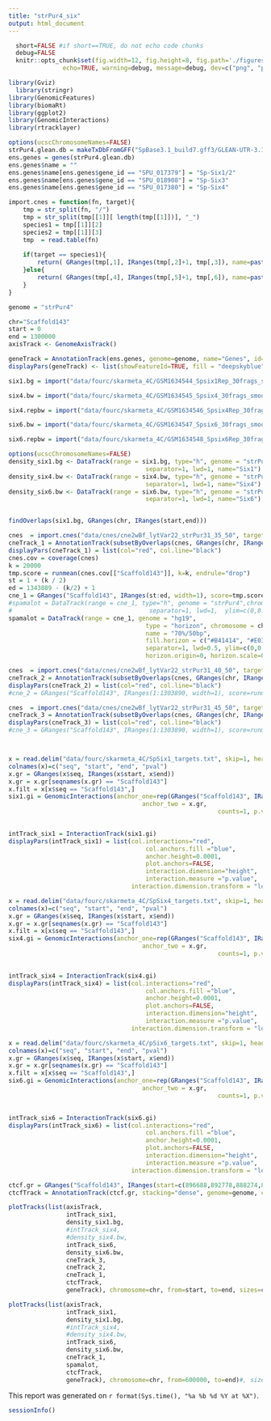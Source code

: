 ```yaml
---
title: "strPur4_six"
output: html_document
---
```


```r
  short=FALSE #if short==TRUE, do not echo code chunks
  debug=FALSE
  knitr::opts_chunk$set(fig.width=12, fig.height=8, fig.path='./figures/', dpi=300,
               echo=TRUE, warning=debug, message=debug, dev=c("png", "pdf"))
```


```r
library(Gviz)
  library(stringr)
library(GenomicFeatures)
library(biomaRt)
library(ggplot2)
library(GenomicInteractions)
library(rtracklayer)

options(ucscChromosomeNames=FALSE)
strPur4.glean.db = makeTxDbFromGFF("SpBase3.1_build7.gff3/GLEAN-UTR-3.1_scaffold143.gff3")
ens.genes = genes(strPur4.glean.db)
ens.genes$name = ""
ens.genes$name[ens.genes$gene_id == "SPU_017379"] = "Sp-Six1/2"
ens.genes$name[ens.genes$gene_id == "SPU_018908"] = "Sp-Six3"
ens.genes$name[ens.genes$gene_id == "SPU_017380"] = "Sp-Six4"

import.cnes = function(fn, target){
    tmp = str_split(fn, "/")
    tmp = str_split(tmp[[1]][ length(tmp[[1]])], "_")
    species1 = tmp[[1]][2]
    species2 = tmp[[1]][3]
    tmp  = read.table(fn)
  
    if(target == species1){
        return( GRanges(tmp[,1], IRanges(tmp[,2]+1, tmp[,3]), name=paste(tmp[,4], paste(tmp[,5]+1, tmp[,6], sep="-"), sep=":"), origin.chr=as.character(tmp[,4])) )
    }else{
        return( GRanges(tmp[,4], IRanges(tmp[,5]+1, tmp[,6]), name=paste(tmp[,1], paste(tmp[,2]+1, tmp[,3], sep="-"), sep=":"), origin.chr=as.character(tmp[,1])) )
    }
}
```

```r
genome = "strPur4"

chr="Scaffold143"
start = 0
end = 1300000
axisTrack <- GenomeAxisTrack()

geneTrack = AnnotationTrack(ens.genes, genome=genome, name="Genes", id=ifelse(ens.genes$name=="", " ", ens.genes$name))
displayPars(geneTrack) <- list(showFeatureId=TRUE, fill = "deepskyblue", fontcolor.feature = "black", fontsize=9, just.group="below")

six1.bg = import("data/fourc/skarmeta_4C/GSM1634544_Spsix1Rep_30frags_smooth.bedGraph")

six4.bw = import("data/fourc/skarmeta_4C/GSM1634545_Spsix4_30frags_smooth.bedGraph")

six4.repbw = import("data/fourc/skarmeta_4C/GSM1634546_Spsix4Rep_30frags_smooth.bedGraph")

six6.bw = import("data/fourc/skarmeta_4C/GSM1634547_Spsix6_30frags_smooth.bedGraph")

six6.repbw = import("data/fourc/skarmeta_4C/GSM1634548_Spsix6Rep_30frags_smooth.bedGraph")

options(ucscChromosomeNames=FALSE)
density_six1.bg <- DataTrack(range = six1.bg, type="h", genome = "strPur4",chromosome = chr,
                                      separator=1, lwd=1, name="Six1")
density_six4.bw <- DataTrack(range = six4.bw, type="h", genome = "strPur4",chromosome = chr,
                                      separator=1, lwd=1, name="Six4")
density_six6.bw <- DataTrack(range = six6.bw, type="h", genome = "strPur4",chromosome = chr,
                                      separator=1, lwd=1, name="Six6")


findOverlaps(six1.bg, GRanges(chr, IRanges(start,end)))

cnes  = import.cnes("data/cnes/cne2wBf_lytVar22_strPur31_35_50", target="strPur31")
cneTrack_1 = AnnotationTrack(subsetByOverlaps(cnes, GRanges(chr, IRanges(start - 500000, end + 500000))), stacking="squish", genome=genome, chromosome=chr, name="35/50")
displayPars(cneTrack_1) = list(col="red", col.line="black")
cnes.cov = coverage(cnes)
k = 20000 
tmp.score = runmean(cnes.cov[["Scaffold143"]], k=k, endrule="drop")
st = 1 + (k / 2)
ed = 1343889 - (k/2) + 1
cne_1 = GRanges("Scaffold143", IRanges(st:ed, width=1), score=tmp.score)
#spamalot = DataTrack(range = cne_1, type="h", genome = "strPur4",chromosome = chr,
#                                      separator=1, lwd=1,  ylim=c(0,0.4), name="")
spamalot = DataTrack(range = cne_1, genome = "hg19", 
                                      type = "horizon", chromosome = chr, 
                                      name = "70%/50bp",  
                                      fill.horizon = c("#B41414", "#E03231", "#F7A99C", "yellow", "orange", "red"), 
                                      separator=1, lwd=0.5, ylim=c(0,0.45),
                                      horizon.origin=0, horizon.scale=0.4)

cnes  = import.cnes("data/cnes/cne2wBf_lytVar22_strPur31_40_50", target="strPur31")
cneTrack_2 = AnnotationTrack(subsetByOverlaps(cnes, GRanges(chr, IRanges(start - 500000, end + 500000))), stacking="squish", genome=genome, chromosome=chr, name="40/50")
displayPars(cneTrack_2) = list(col="red", col.line="black")
#cne_2 = GRanges("Scaffold143", IRanges(1:1303890, width=1), score=runmean(cnes.cov[["Scaffold143"]], k=40000))

cnes  = import.cnes("data/cnes/cne2wBf_lytVar22_strPur31_45_50", target="strPur31")
cneTrack_3 = AnnotationTrack(subsetByOverlaps(cnes, GRanges(chr, IRanges(start - 500000, end + 500000))), stacking="squish", genome=genome, chromosome=chr, name="45/50")
displayPars(cneTrack_3) = list(col="red", col.line="black")
#cne_3 = GRanges("Scaffold143", IRanges(1:1303890, width=1), score=runmean(cnes.cov[["Scaffold143"]], k=40000))



x = read.delim("data/fourc/skarmeta_4C/SpSix1_targets.txt", skip=1, header=FALSE)
colnames(x)=c("seq", "start", "end", "pval")
x.gr = GRanges(x$seq, IRanges(x$start, x$end))
x.gr = x.gr[seqnames(x.gr) == "Scaffold143"]
x.filt = x[x$seq == "Scaffold143",]
six1.gi = GenomicInteractions(anchor_one=rep(GRanges("Scaffold143", IRanges(start=769564, width=10)), length(x.gr)),
                                     anchor_two = x.gr,
                                                          counts=1, p.value = x.filt$pval)
                                      

intTrack_six1 = InteractionTrack(six1.gi)
displayPars(intTrack_six1) = list(col.interactions="red", 
                                      col.anchors.fill ="blue",
                                      anchor.height=0.0001,
                                      plot.anchors=FALSE,
                                      interaction.dimension="height", 
                                      interaction.measure ="p.value",
                                  interaction.dimension.transform = "log")

x = read.delim("data/fourc/skarmeta_4C/SpSix4_targets.txt", skip=1, header=FALSE)
colnames(x)=c("seq", "start", "end", "pval")
x.gr = GRanges(x$seq, IRanges(x$start, x$end))
x.gr = x.gr[seqnames(x.gr) == "Scaffold143"]
x.filt = x[x$seq == "Scaffold143",]
six4.gi = GenomicInteractions(anchor_one=rep(GRanges("Scaffold143", IRanges(start=692765, width=10)), length(x.gr)),
                                     anchor_two = x.gr,
                                                          counts=1, p.value = x.filt$pval)
                                      

intTrack_six4 = InteractionTrack(six4.gi)
displayPars(intTrack_six4) = list(col.interactions="red", 
                                      col.anchors.fill ="blue",
                                      anchor.height=0.0001,
                                      plot.anchors=FALSE,
                                      interaction.dimension="height", 
                                      interaction.measure ="p.value",
                                  interaction.dimension.transform = "log")

x = read.delim("data/fourc/skarmeta_4C/pSix6_targets.txt", skip=1, header=FALSE)
colnames(x)=c("seq", "start", "end", "pval")
x.gr = GRanges(x$seq, IRanges(x$start, x$end))
x.gr = x.gr[seqnames(x.gr) == "Scaffold143"]
x.filt = x[x$seq == "Scaffold143",]
six6.gi = GenomicInteractions(anchor_one=rep(GRanges("Scaffold143", IRanges(start=1022197, width=10)), length(x.gr)),
                                     anchor_two = x.gr,
                                                          counts=1, p.value = x.filt$pval)
                                      

intTrack_six6 = InteractionTrack(six6.gi)
displayPars(intTrack_six6) = list(col.interactions="red", 
                                      col.anchors.fill ="blue",
                                      anchor.height=0.0001,
                                      plot.anchors=FALSE,
                                      interaction.dimension="height", 
                                      interaction.measure ="p.value",
                                  interaction.dimension.transform = "log")

ctcf.gr = GRanges("Scaffold143", IRanges(start=c(896688,892778,888274,883271), end=c(896712,892812,888298,883297)))
ctcfTrack = AnnotationTrack(ctcf.gr, stacking="dense", genome=genome, chromosome=chr, name="CTCF")

plotTracks(list(axisTrack,
                intTrack_six1,
                density_six1.bg,
                #intTrack_six4,
                #density_six4.bw,
                intTrack_six6,
                density_six6.bw,
                cneTrack_3, 
                cneTrack_2, 
                cneTrack_1, 
                ctcfTrack,
                geneTrack), chromosome=chr, from=start, to=end, sizes=c(0.05, 0.07, 0.08, 0.07, 0.08, 0.1, 0.1, 0.1, 0.05, 0.15))
```

```r
plotTracks(list(axisTrack,
                intTrack_six1,
                density_six1.bg,
                #intTrack_six4,
                #density_six4.bw,
                intTrack_six6,
                density_six6.bw,
                cneTrack_1, 
                spamalot,
                ctcfTrack,
                geneTrack), chromosome=chr, from=600000, to=end)#, sizes=c(0.05, 0.07, 0.08, 0.07, 0.08, 0.1, 0.1, 0.1, 0.05, 0.15))


```



This report was generated on `r format(Sys.time(), "%a %b %d %Y at %X")`. 
```r
sessionInfo()
```
  